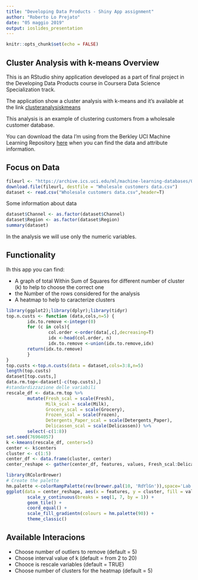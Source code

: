 ```yaml
---
title: "Developing Data Products - Shiny App assignment"
author: "Roberto Lo Prejato"
date: "05 maggio 2019"
output: ioslides_presentation
---
```


```r
knitr::opts_chunk$set(echo = FALSE)
```

## Cluster Analysis with k-means Overview

This is an RStudio shiny application developed as a part of final project in the Developing Data Products course in Coursera Data Science Specialization track. 

The application show a cluster analysis with k-means and it's available at the link
[clusteranalysiskmeans](https://rloprejato.shinyapps.io/clusteranalysiskmeans/)

This analysis is an example of clustering customers from a wholesale customer database. 

You can download the data I’m using from the Berkley UCI Machine Learning Repository [here](https://archive.ics.uci.edu/ml/datasets/Wholesale+customers])
when you can find the data and attribute information.


## Focus on Data

```r
fileurl <- "https://archive.ics.uci.edu/ml/machine-learning-databases/00292/Wholesale%20customers%20data.csv"
download.file(fileurl, destfile = "Wholesale customers data.csv")
dataset <- read.csv("Wholesale customers data.csv",header=T)
```
Some information about data

```r
dataset$Channel <- as.factor(dataset$Channel)
dataset$Region <- as.factor(dataset$Region)
summary(dataset)
```

In the analysis we will use only the numeric variables.

## Functionality

Ih this app you can find:

- A graph of total Within Sum of Squares for different number of cluster (k) to help to choose the correct one
- the Number of the rows considered for the analysis
- A heatmap to help to caracterize clusters

```r
library(ggplot2);library(dplyr);library(tidyr)
top.n.custs <- function (data,cols,n=5) {
        idx.to.remove <-integer(0)
        for (c in cols){
                col.order <-order(data[,c],decreasing=T)
                idx <-head(col.order, n)
                idx.to.remove <-union(idx.to.remove,idx)
        return(idx.to.remove)
        }
}
top.custs <-top.n.custs(data = dataset,cols=3:8,n=5)
length(top.custs)
dataset[top.custs,]
data.rm.top<-dataset[-c(top.custs),]
#standardizzazione delle variabili
rescale_df <- data.rm.top %>%
        mutate(Fresh_scal = scale(Fresh),
               Milk_scal = scale(Milk),
               Grocery_scal = scale(Grocery),
               Frozen_scal = scale(Frozen),
               Detergents_Paper_scal = scale(Detergents_Paper),
               Delicassen_scal = scale(Delicassen)) %>%
        select(-c(1:8))
set.seed(76964057)
k <-kmeans(rescale_df, centers=5)
center <- k$centers
cluster <- c(1:5)
center_df <- data.frame(cluster, center)
center_reshape <- gather(center_df, features, values, Fresh_scal:Delicassen_scal)
```

```r
library(RColorBrewer)
# Create the palette
hm.palette <-colorRampPalette(rev(brewer.pal(10, 'RdYlGn')),space='Lab')
ggplot(data = center_reshape, aes(x = features, y = cluster, fill = values)) +
        scale_y_continuous(breaks = seq(1, 7, by = 1)) +
        geom_tile() +
        coord_equal() +
        scale_fill_gradientn(colours = hm.palette(90)) +
        theme_classic()
```

## Available Interacions

- Choose number of outliers to remove (default = 5)
- Choose interval value of k (default = from 2 to 20)
- Chooce is rescale variables (default = TRUE)
- Choose number of clusters for the heatmap (default = 5)



